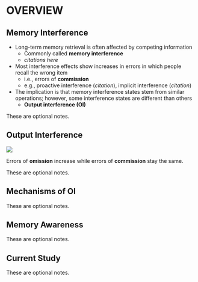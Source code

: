 # OVERVIEW

## Memory Interference

- Long-term memory retrieval is often affected by competing information
  + Commonly called **memory interference**
  + _citations here_

- Most interference effects show increases in errors in which people recall the wrong item 
  + i.e., errors of **commission**
  + e.g., proactive interference (_citation_), implicit interference (_citation_) 

- The implication is that memory interference states stem from similar operations; however, some interference states are different than others
  + **Output interference (OI)**

::: {.notes}
These are optional notes.
:::

## Output Interference

![](./img/criss_figs.png)

Errors of **omission** increase while errors of **commission** stay the same.

::: {.notes}
These are optional notes.
:::

## Mechanisms of OI

::: {.notes}
These are optional notes.
:::

## Memory Awareness

::: {.notes}
These are optional notes.
:::

## Current Study

::: {.notes}
These are optional notes.
:::
